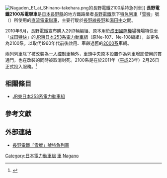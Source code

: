 {{noteTA
|T=zh-tw:長野電鐵2100系電聯車;zh-hk:長野電鐵2100系電力動車組; zh-cn:长野电铁2100系电力动车组;
|1=zh-tw:電聯車;zh-hk:電力動車組; zh-cn:电力动车组;
}}
[[File:Nagaden_E1_at_Shinano-takehara.png|thumb]]的長野電鐵2100系特急列車]]
'''長野電鐵2100系電聯車'''是[[日本|日本]][[長野縣|長野縣]]的地方鐵路業者[[長野電鐵|長野電鐵]]旗下[[特急列車|特急列車]]「[[雪猴號列車|雪猴]]」號（{{lang|ja|スノーモンキー}}）所使用的[[直流電化|直流電]][[電聯車|電聯車]]，主要行駛於[[長野線_(長野電鐵)|長野線]][[長野車站|長野]]和[[湯田中車站|湯田中]]之間。

2010年6月，長野電鐵宣布購入2列3輛編組、原本用於[[成田國際機場|成田國際機場]]機場特快車「[[成田特快|成田特快]]」的[[JR東日本|JR東日本]][[JR東日本253系電力動車組|253系電力動車組]]（原Ne-107、Ne-108編組），並更名為2100系，以取代1960年代前後啟用、車齡過舊的[[長野電鐵2000系電聯車|2000系]]車輛。

兩列列車除了被改裝為[[一人控制|一人控制]]車輛外，車頭中央原本設置作為列車增節使用的貫通門，也在改裝的同時被取消封死。2100系是在於2011年（[[平成|平成]]23年）2月26日正式投入服務。<ref name="railfan20110226">{{cite web |url= http://railf.jp/news/2011/02/27/063100.html|title= 長野電鉄2100系が営業運転を開始|trans_title= Nagano Electric Railway 2100 series enter revenue service|date= 2011年2月26日|work= Japan Railfan Magazine Online |publisher= Koyusha Co., Ltd.|location= |language= ja|archiveurl= |archivedate= |accessdate= 2011年2月26日}}</ref>

==相關條目==
*[[JR東日本253系電力動車組|JR東日本253系電力動車組]]

==參考文獻==
{{reflist}}

==外部連結==
* [https://web.archive.org/web/20110426031538/http://www.nagaden-net.co.jp/snowmonkey2100/ 長野電鐵「雪猴」號特急列車] {{ja icon}}

[[Category:日本電力動車組|Category:日本電力動車組]]
[[Category:長野電鐵|車]]
[[Category:1500伏直流电力动车组|Nagano]]